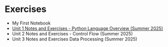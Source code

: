 # Exercises {.unnumbered}

  + My First Notebook
  + [Unit 1 Notes and Exercises - Python Language Overview (Summer 2025)](https://colab.research.google.com/drive/1vvvyyJ5dm6L0BPTr9gKvDL6Xkeyz81ih?usp=sharing)
  + Unit 2 Notes and Exercises - Control Flow (Summer 2025)
  + Unit 3 Notes and Exercises Data Processing (Summer 2025)
